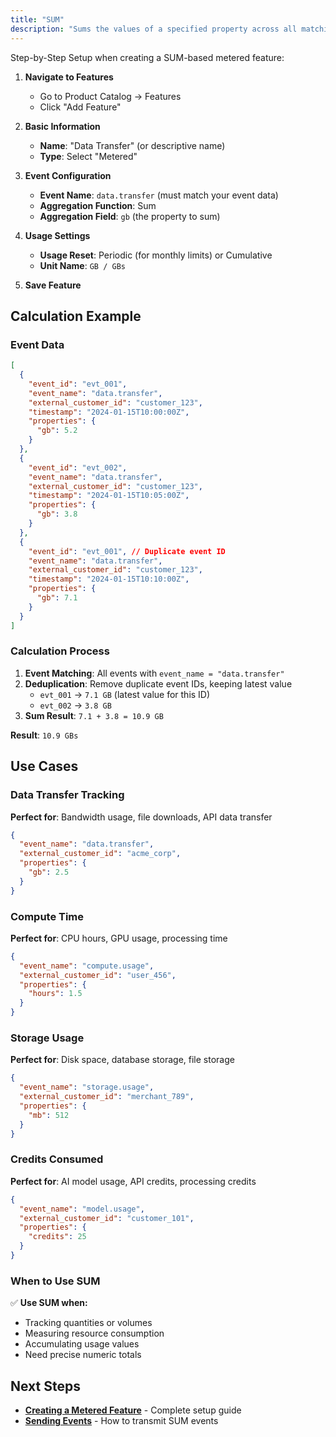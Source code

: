 ```yaml
---
title: "SUM"
description: "Sums the values of a specified property across all matching events."
---
```


Step-by-Step Setup when creating a SUM-based metered feature:

1. **Navigate to Features**
   - Go to Product Catalog → Features
   - Click "Add Feature"

2. **Basic Information**
   - **Name**: "Data Transfer" (or descriptive name)
   - **Type**: Select "Metered"

3. **Event Configuration**
   - **Event Name**: `data.transfer` (must match your event data)
   - **Aggregation Function**: Sum
   - **Aggregation Field**: `gb` (the property to sum)

4. **Usage Settings**
   - **Usage Reset**: Periodic (for monthly limits) or Cumulative
   - **Unit Name**: `GB / GBs`

5. **Save Feature**

## Calculation Example

### Event Data
```json
[
  {
    "event_id": "evt_001",
    "event_name": "data.transfer",
    "external_customer_id": "customer_123",
    "timestamp": "2024-01-15T10:00:00Z",
    "properties": {
      "gb": 5.2
    }
  },
  {
    "event_id": "evt_002", 
    "event_name": "data.transfer",
    "external_customer_id": "customer_123",
    "timestamp": "2024-01-15T10:05:00Z",
    "properties": {
      "gb": 3.8
    }
  },
  {
    "event_id": "evt_001", // Duplicate event ID
    "event_name": "data.transfer",
    "external_customer_id": "customer_123", 
    "timestamp": "2024-01-15T10:10:00Z",
    "properties": {
      "gb": 7.1
    }
  }
]
```

### Calculation Process
1. **Event Matching**: All events with `event_name = "data.transfer"`
2. **Deduplication**: Remove duplicate event IDs, keeping latest value
   - `evt_001` → `7.1 GB` (latest value for this ID)
   - `evt_002` → `3.8 GB`
3. **Sum Result**: `7.1 + 3.8 = 10.9 GB`

**Result**: `10.9 GBs`

## Use Cases

### Data Transfer Tracking
**Perfect for**: Bandwidth usage, file downloads, API data transfer
```json
{
  "event_name": "data.transfer",
  "external_customer_id": "acme_corp",
  "properties": {
    "gb": 2.5
  }
}
```

### Compute Time
**Perfect for**: CPU hours, GPU usage, processing time
```json
{
  "event_name": "compute.usage",
  "external_customer_id": "user_456",
  "properties": {
    "hours": 1.5
  }
}
```

### Storage Usage
**Perfect for**: Disk space, database storage, file storage
```json
{
  "event_name": "storage.usage",
  "external_customer_id": "merchant_789",
  "properties": {
    "mb": 512
  }
}
```

### Credits Consumed
**Perfect for**: AI model usage, API credits, processing credits
```json
{
  "event_name": "model.usage",
  "external_customer_id": "customer_101",
  "properties": {
    "credits": 25
  }
}
```

### When to Use SUM

✅ **Use SUM when:**
- Tracking quantities or volumes
- Measuring resource consumption
- Accumulating usage values
- Need precise numeric totals

## Next Steps

- **[Creating a Metered Feature](/docs/event-ingestion/creating-a-metered-feature)** - Complete setup guide
- **[Sending Events](/docs/event-ingestion/sending-events)** - How to transmit SUM events
